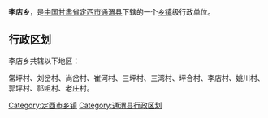 {{中国乡级行政区
| 行政区全称 = 李店乡
| 景观照片文件名 =
| 景观照片描述 =
| 汉语拼音 =
| 通用拼音 =
| 注音符號 =
| 其它标音类型1 =
| 其它标音1 =
| 其它标音类型2 =
| 其它标音2 =
| 其它语言类型1 =
| 其它语言地名1 =
| 其它语言类型2 =
| 其它语言地名2 =
| 上级行政区 = [[甘肃省|甘肃省]][[定西市|定西市]][[通渭县|通渭县]]
| 行政区类别 = [[乡|乡]]
| 行政区划代码 =
| 地理坐标 =
| 总面积 =
| 户籍人口 =
| 户籍人口年份 =
| 常住人口 =
| 常住人口年份 =
| 人口密度 =
| 行政区划 =
| 官方网站 =
| 政府驻地 =
| 邮政编码 =
| 毗邻行政区 =
| 位置图文件名 =
| 位置图描述 =
}}
'''李店乡'''，是[[中华人民共和国|中国]][[甘肃省|甘肃省]][[定西市|定西市]][[通渭县|通渭县]]下辖的一个[[乡镇|乡镇]]级行政单位。

== 行政区划 ==
李店乡共辖以下地区：

常坪村、刘岔村、尚岔村、崔河村、三坪村、三湾村、坪合村、李店村、姚川村、郭坪村、祁咀村、老庄村。

{{甘肃行政区划小作品}}
{{通渭县行政区划}}
[[Category:定西市乡镇|Category:定西市乡镇]]
[[Category:通渭县行政区划|Category:通渭县行政区划]]